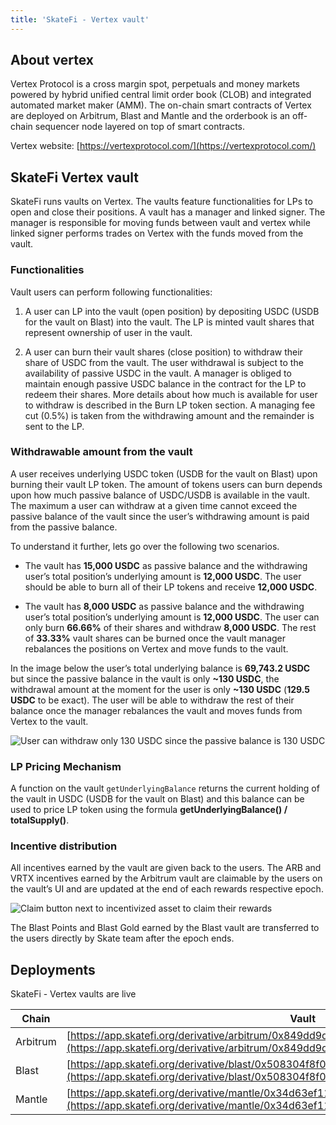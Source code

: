 ```yaml
---
title: 'SkateFi - Vertex vault'
---
```


## About vertex

Vertex Protocol is a cross margin spot, perpetuals and money markets powered by hybrid unified central limit order book (CLOB) and integrated automated market maker (AMM). The on-chain smart contracts of Vertex are deployed on Arbitrum, Blast and Mantle and the orderbook is an off-chain sequencer node layered on top of smart contracts.

Vertex website: [https://vertexprotocol.com/](https://vertexprotocol.com/)

## SkateFi Vertex vault

SkateFi runs vaults on Vertex. The vaults feature functionalities for LPs to open and close their positions. A vault has a manager and linked signer. The manager is responsible for moving funds between vault and vertex while linked signer performs trades on Vertex with the funds moved from the vault.

### Functionalities

Vault users can perform following functionalities:

1. A user can LP into the vault (open position) by depositing USDC (USDB for the vault on Blast) into the vault. The LP is minted vault shares that represent ownership of user in the vault.

2. A user can burn their vault shares (close position) to withdraw their share of USDC from the vault. The user withdrawal is subject to the availability of passive USDC in the vault. A manager is obliged to maintain enough passive USDC balance in the contract for the LP to redeem their shares. More details about how much is available for user to withdraw is described in the Burn LP token section. A managing fee cut (0.5%) is taken from the withdrawing amount and the remainder is sent to the LP.

### Withdrawable amount from the vault

A user receives underlying USDC token (USDB for the vault on Blast) upon burning their vault LP token. The amount of tokens users can burn depends upon how much passive balance of USDC/USDB is available in the vault. The maximum a user can withdraw at a given time cannot exceed the passive balance of the vault since the user’s withdrawing amount is paid from the passive balance. 

To understand it further, lets go over the following two scenarios.

+ The vault has **15,000 USDC** as passive balance and the withdrawing user’s total position’s underlying amount is **12,000 USDC**. The user should be able to burn all of their LP tokens and receive **12,000 USDC**.

+ The vault has **8,000 USDC** as passive balance and the withdrawing user’s total position’s underlying amount is **12,000 USDC**. The user can only burn **66.66%** of their shares and withdraw **8,000 USDC**. The rest of **33.33%** vault shares can be burned once the vault manager rebalances the positions on Vertex and move funds to the vault.

In the image below the user’s total underlying balance is **69,743.2 USDC** but since the passive balance in the vault is only **~130 USDC**, the withdrawal amount at the moment for the user is only **~130 USDC** (**129.5 USDC** to be exact). The user will be able to withdraw the rest of their balance once the manager rebalances the vault and moves funds from Vertex to the vault.

<Frame caption="An example of withdrawing liquidity">
  <img src="/images/skate-fi/example_withdraw.png" alt="User can withdraw only 130 USDC since the passive balance is 130 USDC"/>
</Frame>


### LP Pricing Mechanism

A function on the vault `getUnderlyingBalance` returns the current holding of the vault in USDC (USDB for the vault on Blast) and this balance can be used to price LP token using the formula **getUnderlyingBalance() / totalSupply()**.

### Incentive distribution

All incentives earned by the vault are given back to the users. The ARB and VRTX incentives earned by the Arbitrum vault are claimable by the users on the vault’s UI and are updated at the end of each rewards respective epoch.

<Card title="User can click `Claim` to claim their rewards">
  <img src="/images/skate-fi/incentive.png" alt="Claim button next to incentivized asset to claim their rewards"/>
</Card>

The Blast Points and Blast Gold earned by the Blast vault are transferred to the users directly by Skate team after the epoch ends.

## Deployments

SkateFi - Vertex vaults are live

| Chain    | Vault                                                                                     |
|----------|-------------------------------------------------------------------------------------------|
| Arbitrum | [https://app.skatefi.org/derivative/arbitrum/0x849dd9d48337d1884c3be140ba27cbe63b81d7be](https://app.skatefi.org/derivative/arbitrum/0x849dd9d48337d1884c3be140ba27cbe63b81d7be)    |
| Blast    | [https://app.skatefi.org/derivative/blast/0x508304f8f03b9f767ea77ac1ecd9c5f749d8d742](https://app.skatefi.org/derivative/blast/0x508304f8f03b9f767ea77ac1ecd9c5f749d8d742)       |
| Mantle   | [https://app.skatefi.org/derivative/mantle/0x34d63ef1189d925f47876dcbf7496d0598c6156d](https://app.skatefi.org/derivative/mantle/0x34d63ef1189d925f47876dcbf7496d0598c6156d)      |

